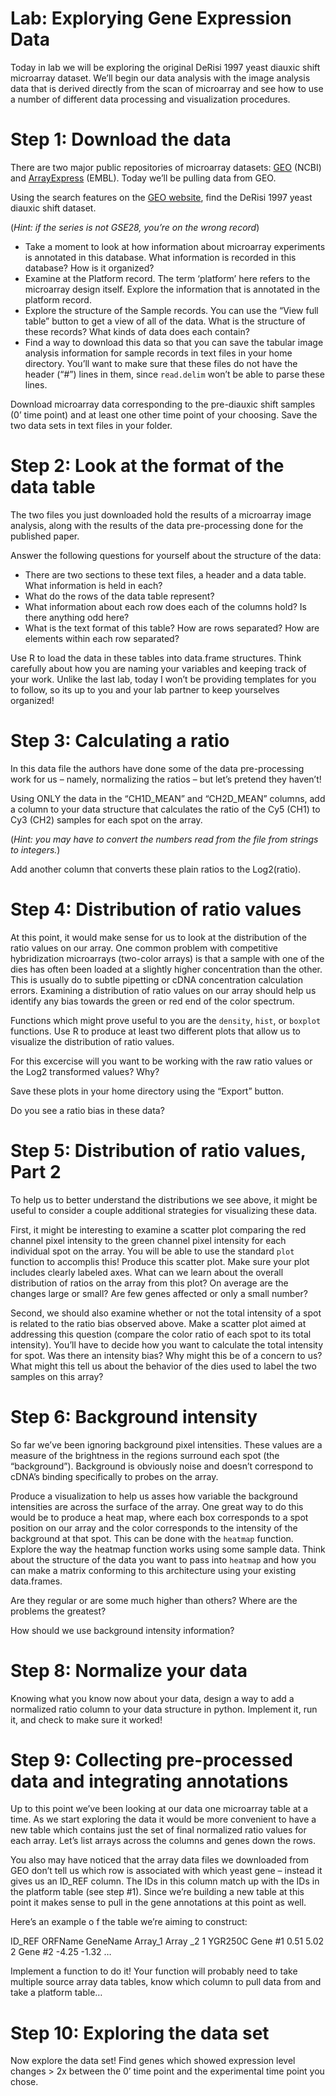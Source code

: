 # Lab:  Explorying Gene Expression Data

Today in lab we will be exploring the original DeRisi 1997 yeast diauxic shift microarray dataset.  We'll begin our data analysis with the image analysis data that is derived directly from the scan of microarray and see how to use a number of different data processing and visualization procedures.


# Step 1: Download the data

There are two major public repositories of microarray datasets:  [GEO](http://www.ncbi.nlm.nih.gov/geo/) (NCBI) and [ArrayExpress](http://www.ebi.ac.uk/arrayexpress/) (EMBL).  Today we'll be pulling data from GEO.

Using the search features on the [GEO website](http://www.ncbi.nlm.nih.gov/geo/), find the DeRisi 1997 yeast diauxic shift dataset.

(*Hint:  if the series is not GSE28, you’re on the wrong record*)

* Take a moment to look at how information about microarray experiments is annotated in this database.  What information is recorded in this database?  How is it organized?
* Examine at the Platform record.  The term 'platform' here refers to the microarray design itself.  Explore the information that is annotated in the platform record.
*	Explore the structure of the Sample records.  You can use the "View full table" button to get a view of all of the data.  What is the structure of these records?  What kinds of data does each contain?
* Find a way to download this data so that you can save the tabular image analysis information for sample records in text files in your home directory.  You'll want to make sure that these files do not have the header ("#") lines in them, since `read.delim` won't be able to parse these lines.

Download microarray data corresponding to the pre-diauxic shift samples (0’ time point) and at least one other time point of your choosing.  Save the two data sets in text files in your folder.


#  Step 2:  Look at the format of the data table

The two files you just downloaded hold the results of a microarray image analysis, along with the results of the data pre-processing done for the published paper.

Answer the following questions for yourself about the structure of the data:

*	There are two sections to these text files, a header and a data table.  What information is held in each?
*	What do the rows of the data table represent?
*	What information about each row does each of the columns hold?  Is there anything odd here?
*	What is the text format of this table?  How are rows separated?  How are elements within each row separated?

Use R to load the data in these tables into data.frame structures.  Think carefully about how you are naming your variables and keeping track of your work.  Unlike the last lab, today I won't be providing templates for you to follow, so its up to you and your lab partner to keep yourselves organized!


#  Step 3:  Calculating a ratio

In this data file the authors have done some of the data pre-processing work for us – namely, normalizing the ratios – but let’s pretend they haven’t!

Using ONLY the data in the “CH1D_MEAN” and “CH2D_MEAN” columns, add a column to your data structure that calculates the ratio of the Cy5 (CH1) to Cy3 (CH2) samples for each spot on the array.  

(*Hint:  you may have to convert the numbers read from the file from strings to integers.*)

Add another column that converts these plain ratios to the Log2(ratio). 


# Step 4:  Distribution of ratio values

At this point, it would make sense for us to look at the distribution of the ratio values on our array.  One common problem with competitive hybridization microarrays (two-color arrays) is that a sample with one of the dies has often been loaded at a slightly higher concentration than the other.  This is usually do to subtle pipetting or cDNA concentration calculation errors.  Examining a distribution of ratio values on our array should help us identify any bias towards the green or red end of the color spectrum.

Functions which might prove useful to you are the `density`, `hist`, or `boxplot` functions.  Use R to produce at least two different plots that allow us to visualize the distribution of ratio values.  

For this excercise will you want to be working with the raw ratio values or the Log2 transformed values?  Why?

Save these plots in your home directory using the "Export" button.  

Do you see a ratio bias in these data?


# Step 5:  Distribution of ratio values, Part 2

To help us to better understand the distributions we see above, it might be useful to consider a couple additional strategies for visualizing these data.

First, it might be interesting to examine a scatter plot comparing the red channel pixel intensity to the green channel pixel intensity for each individual spot on the array.  You will be able to use the standard `plot` function to accomplis this!  Produce this scatter plot.  Make sure your plot includes clearly labeled axes.  What can we learn about the overall distribution of ratios on the array from this plot?  On average are the changes large or small?  Are few genes affected or only a small number?

Second, we should also examine whether or not the total intensity of a spot is related to the ratio bias observed above.  Make a scatter plot aimed at addressing this question (compare the color ratio of each spot to its total intensity).  You'll have to decide how you want to calculate the total intensity for spot.  Was there an intensity bias?  Why might this be of a concern to us?  What might this tell us about the behavior of the dies used to label the two samples on this array?


# Step 6:  Background intensity

So far we've been ignoring background pixel intensities.  These values are a measure of the brightness in the regions surround each spot (the "background").  Background is obviously noise and doesn't correspond to cDNA's binding specifically to probes on the array.

Produce a visualization to help us asses how variable the background intensities are across the surface of the array. One great way to do this would be to produce a heat map, where each box corresponds to a spot position on our array and the color corresponds to the intensity of the background at that spot.  This can be done with the `heatmap` function.  Explore the way the heatmap function works using some sample data.  Think about the structure of the data you want to pass into `heatmap` and how you can make a matrix conforming to this architecture using your existing data.frames.

Are they regular or are some much higher than others?  Where are the problems the greatest?

How should we use background intensity information?  


#  Step 8:  Normalize your data

Knowing what you know now about your data, design a way to add a normalized ratio column to your data structure in python.  Implement it, run it, and check to make sure it worked!


#  Step 9:  Collecting pre-processed data and integrating annotations

Up to this point we’ve been looking at our data one microarray table at a time.  As we start exploring the data it would be more convenient to have a new table which contains just the set of final normalized ratio values for each array.  Let’s list arrays across the columns and genes down the rows.

You also may have noticed that the array data files we downloaded from GEO don’t tell us which row is associated with which yeast gene – instead it gives us an ID_REF column.  The IDs in this column match up with the IDs in the platform table (see step #1).  Since we’re building a new table at this point it makes sense to pull in the gene annotations at this point as well.

Here’s an example o f the table we’re aiming to construct:

ID_REF	ORFName	GeneName	Array_1	Array _2
1	YGR250C	Gene #1	0.51	5.02
2		Gene #2	-4.25	-1.32
…				

Implement a function to do it!  Your function will probably need to take multiple source array data tables, know which column to pull data from and take a platform table…


#  Step 10:  Exploring the data set

Now explore the data set!  Find genes which showed expression level changes > 2x between the 0’ time point and the experimental time point you chose.

